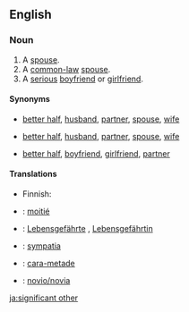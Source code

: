 ==English==

===Noun===
{{en-noun|sg=[[significant]] [[other]]}}

# A [[spouse]].
# A [[common-law]] [[spouse]].
# A [[serious]] [[boyfriend]] or [[girlfriend]].

====Synonyms====
* {{sense|spouse}} [[better half]], [[husband]], [[partner]], [[spouse]], [[wife]]
* {{sense|common-law spouse}} [[better half]], [[husband]], [[partner]], [[spouse]], [[wife]]
* {{sense|serious boyfriend or girlfriend}} [[better half]], [[boyfriend]], [[girlfriend]], [[partner]]

====Translations====
{{trans-top|A spouse}}
* Finnish: {{t+|fi|vaimo}}
{{trans-mid}}
{{trans-bottom}}

{{trans-top|A common-law spouse}}
{{trans-mid}}
{{trans-bottom}}

{{trans-top|A serious boyfriend or girlfriend}}
{{trans-mid}}
{{trans-bottom}}

{{checktrans-top}}
*{{ttbc|French}}: [[moitié]] {{f}}
*{{ttbc|German}}: [[Lebensgefährte]] {{m}}, [[Lebensgefährtin]] {{f}}
*{{ttbc|Polish}}: [[sympatia]] {{f}}
{{checktrans-mid}}
*{{ttbc|Portuguese}}: [[cara-metade]] {{f}}
*{{ttbc|Spanish}}: [[novio/novia]] {{f}}
{{checktrans-bottom}}

[[ja:significant other]]